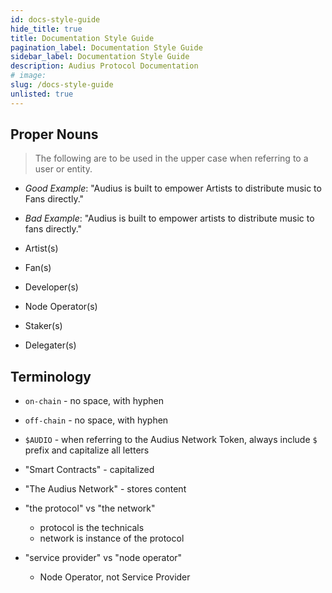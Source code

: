 ```yaml
---
id: docs-style-guide
hide_title: true
title: Documentation Style Guide
pagination_label: Documentation Style Guide
sidebar_label: Documentation Style Guide
description: Audius Protocol Documentation
# image:
slug: /docs-style-guide
unlisted: true
---
```


## Proper Nouns

> The following are to be used in the upper case when referring to a user or entity.

- _Good Example_: "Audius is built to empower Artists to distribute music to Fans directly."
- _Bad Example_: "Audius is built to empower artists to distribute music to fans directly."

- Artist(s)
- Fan(s)
- Developer(s)
- Node Operator(s)
- Staker(s)
- Delegater(s)

## Terminology

- `on-chain` - no space, with hyphen
- `off-chain` - no space, with hyphen
- `$AUDIO` - when referring to the Audius Network Token, always include `$` prefix and capitalize
  all letters
- "Smart Contracts" - capitalized

- "The Audius Network" - stores content

- "the protocol" vs "the network"
  - protocol is the technicals
  - network is instance of the protocol
- "service provider" vs "node operator"
  - Node Operator, not Service Provider
